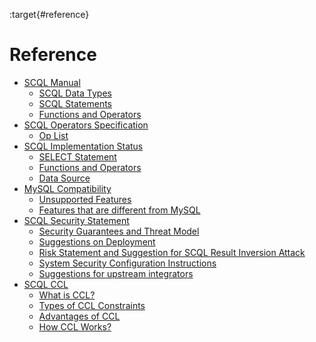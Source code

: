 :target{#reference}

# Reference

<TableOfContents>


  - [SCQL Manual](scql_manual.mdx)
    - [SCQL Data Types](scql_manual.mdx#scql-data-types)
    - [SCQL Statements](scql_manual.mdx#scql-statements)
    - [Functions and Operators](scql_manual.mdx#functions-and-operators)
  - [SCQL Operators Specification](scql_operators_doc.mdx)
    - [Op List](scql_operators_doc.mdx#op-list)
  - [SCQL Implementation Status](scql_status.mdx)
    - [SELECT Statement](scql_status.mdx#select-statement)
    - [Functions and Operators](scql_status.mdx#functions-and-operators)
    - [Data Source](scql_status.mdx#data-source)
  - [MySQL Compatibility](mysql_compatibility.mdx)
    - [Unsupported Features](mysql_compatibility.mdx#unsupported-features)
    - [Features that are different from MySQL](mysql_compatibility.mdx#features-that-are-different-from-mysql)
  - [SCQL Security Statement](scql_security_statement.mdx)
    - [Security Guarantees and Threat Model](scql_security_statement.mdx#security-guarantees-and-threat-model)
    - [Suggestions on Deployment](scql_security_statement.mdx#suggestions-on-deployment)
    - [Risk Statement and Suggestion for SCQL Result Inversion Attack](scql_security_statement.mdx#risk-statement-and-suggestion-for-scql-result-inversion-attack)
    - [System Security Configuration Instructions](scql_security_statement.mdx#system-security-configuration-instructions)
    - [Suggestions for upstream integrators](scql_security_statement.mdx#suggestions-for-upstream-integrators)
  - [SCQL CCL](scql_ccl_intro.mdx)
    - [What is CCL?](scql_ccl_intro.mdx#what-is-ccl)
    - [Types of CCL Constraints](scql_ccl_intro.mdx#types-of-ccl-constraints)
    - [Advantages of CCL](scql_ccl_intro.mdx#advantages-of-ccl)
    - [How CCL Works?](scql_ccl_intro.mdx#how-ccl-works)
</TableOfContents>
